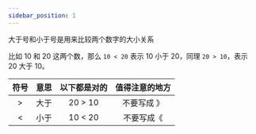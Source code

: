 ```yaml
---
sidebar_position: 1
---
```


大于号和小于号是用来比较两个数字的大小关系

比如 10 和 20 这两个数，那么 `10 < 20` 表示 10 小于 20，同理 `20 > 10`，表示 20 大于 10。

| 符号 | 意思 | 以下都是对的 | 值得注意的地方 |
| :--: | :--: | :----------: | :------------: |
|  >   | 大于 |   20 > 10    |  不要写成 》   |
|  \<  | 小于 |   10 \< 20   |   不要写成《   |
